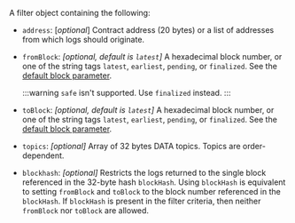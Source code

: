 A filter object containing the following:

- `address`: [_optional_] Contract address (20 bytes) or a list of addresses from which logs should originate.
- `fromBlock`: _[optional, default is `latest`]_ A hexadecimal block number, or one of the string tags `latest`, `earliest`, `pending`, or `finalized`. See the [default block parameter](https://ethereum.org/en/developers/docs/apis/json-rpc/#default-block).

	:::warning
	`safe` isn't supported. Use `finalized` instead. 
	:::
	
- `toBlock`: _[optional, default is `latest`]_ A hexadecimal block number, or one of the string tags `latest`, `earliest`, `pending`, or `finalized`. See the [default block parameter](https://ethereum.org/en/developers/docs/apis/json-rpc/#default-block).
- `topics`: _[optional]_ Array of 32 bytes DATA topics. Topics are order-dependent.
- `blockhash`: _[optional]_ Restricts the logs returned to the single block referenced in the 32-byte hash `blockHash`. Using `blockHash` is equivalent to setting `fromBlock` and  `toBlock` to the block number referenced in the `blockHash`. If `blockHash` is present in the filter criteria, then neither `fromBlock` nor `toBlock` are allowed.


